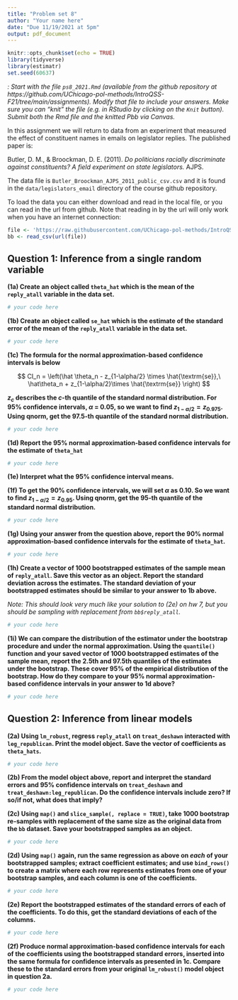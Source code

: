 ```yaml
---
title: "Problem set 8"
author: "Your name here"
date: "Due 11/19/2021 at 5pm"
output: pdf_document
---
```


```r
knitr::opts_chunk$set(echo = TRUE)
library(tidyverse)
library(estimatr)
set.seed(60637)
```

*\textsc{Note}: Start with the file `ps8_2021.Rmd` (available from the github repository at https://github.com/UChicago-pol-methods/IntroQSS-F21/tree/main/assignments). Modify that file to include your answers. Make sure you can "knit" the file (e.g. in RStudio by clicking on the `Knit` button). Submit both the Rmd file and the knitted Pbb via Canvas.*

In this assignment we will return to data from an experiment that measured the effect of constituent names in emails on legislator replies. The published paper is: 

Butler, D. M., & Broockman, D. E. (2011). *Do politicians racially discriminate against constituents? A field experiment on state legislators.* AJPS. 

The data file is `Butler_Broockman_AJPS_2011_public_csv.csv` and it is found in the `data/legislators_email` directory of the course github repository.

To load the data you can either download and read in the local file, or you can read in the url from github. Note that reading in by the url will only work when you have an internet connection: 

```r

file <- 'https://raw.githubusercontent.com/UChicago-pol-methods/IntroQSS-F21/main/data/legislators_email/Butler_Broockman_AJPS_2011_public_csv.csv'
bb <- read_csv(url(file))

```

## Question 1: Inference from a single random variable


**(1a) Create an object called `theta_hat` which is the mean of the `reply_atall` variable in the data set.**

```r
# your code here
```

**(1b) Create an object called `se_hat` which is the estimate of the standard error of the mean of the `reply_atall` variable in the data set.**

```r
# your code here
```

**(1c) The formula for the normal approximation-based confidence intervals is below**

$$
CI_n = \left(\hat \theta_n - z_{1-\alpha/2} \times \hat{\textrm{se}},\  \hat\theta_n + z_{1-\alpha/2}\times \hat{\textrm{se}} \right)
$$

**$z_{c}$ describes the $c$-th quantile of the standard normal distribution. For 95% confidence intervals, $\alpha$ = 0.05, so we want to find $z_{1-\alpha/2} = z_{0.975}$. Using qnorm, get the 97.5-th quantile of the standard normal distribution.** 


```r
# your code here
```


**(1d) Report the 95% normal approximation-based confidence intervals for the estimate of `theta_hat`**

```r
# your code here
```

**(1e) Interpret what the 95% confidence interval means.**


**(1f) To get the 90% confidence intervals, we will set $\alpha$ as 0.10. So we want to find $z_{1-\alpha/2} = z_{0.95}$. Using qnorm, get the 95-th quantile of the standard normal distribution.**

```r
# your code here
```


**(1g) Using your answer from the question above, report the 90% normal approximation-based confidence intervals for the estimate of `theta_hat`.**
```r
# your code here
```


**(1h) Create a vector of 1000 bootstrapped estimates of the sample mean of `reply_atall`. Save this vector as an object. Report the standard deviation across the estimates. The standard deviation of your bootstrapped estimates should be similar to your answer to 1b above.** 

*Note: This should look very much like your solution to (2e) on hw 7, but you should be sampling with replacement from  `bb$reply_atall`.*

```r
# your code here
```

**(1i) We can compare the distribution of the estimator under the bootstrap procedure and under the normal approximation. Using the `quantile()` function and your saved vector of 1000 bootstrapped estimates of the sample mean, report the 2.5th and 97.5th quantiles of the estimates under the bootstrap. These cover 95% of the empirical distribution of the bootstrap. How do they compare to your 95% normal approximation-based confidence intervals in your answer to 1d above?**

```r
# your code here
```


## Question 2: Inference from linear models 

**(2a) Using `lm_robust`, regress `reply_atall` on `treat_deshawn` interacted with `leg_republican`. Print the model object. Save the vector of coefficients as `theta_hats`.**

```r
# your code here
```

**(2b) From the model object above, report and interpret the standard errors and 95% confidence intervals on `treat_deshawn` and `treat_deshawn:leg_republican`. Do the confidence intervals include zero? If so/if not, what does that imply?**



**(2c) Using `map()` and `slice_sample(, replace = TRUE)`, take 1000 bootstrap re-samples with replacement of the same size as the original data from the `bb` dataset. Save your bootstrapped samples as an object.**

```r
# your code here
```


**(2d) Using `map()` again, run the same regression as above on *each* of your bootstrapped samples; extract coefficient estimates; and use `bind_rows()` to create a matrix where each row represents estimates from one of your bootstrap samples, and each column is one of the coefficients.**
```r
# your code here
```

**(2e) Report the bootstrapped estimates of the standard errors of each of the coefficients. To do this, get the standard deviations of each of the columns.**
```r
# your code here
```

**(2f) Produce normal approximation-based confidence intervals for each of the coefficients using the bootstrapped standard errors, inserted into the same formula for confidence intervals as presented in 1c. Compare these to the standard errors from your original `lm_robust()` model object in question 2a.**

```r
# your code here
```

